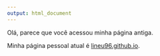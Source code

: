 ```yaml
---
output: html_document
---
```


Olá, parece que você acessou minha página antiga.

Minha página pessoal atual é [lineu96.github.io](lineu96.github.io).